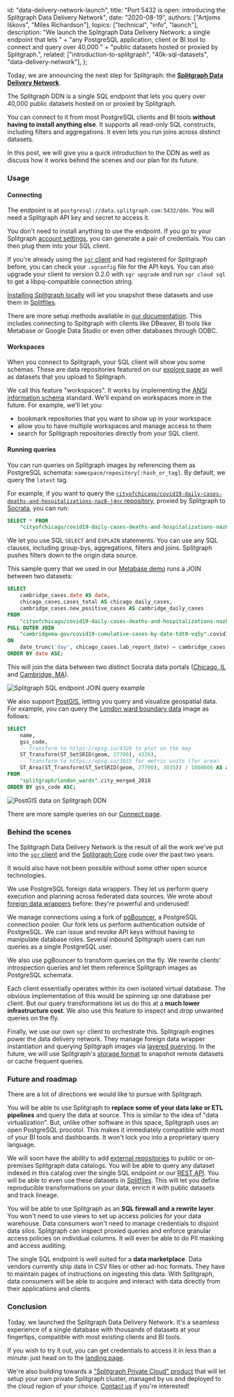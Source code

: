   id: "data-delivery-network-launch",
  title: "Port 5432 is open: introducing the Splitgraph Data Delivery Network",
  date: "2020-08-19",
  authors: ["Artjoms Iškovs", "Miles Richardson"],
  topics: ["technical", "info", "launch"],
  description:
    "We launch the Splitgraph Data Delivery Network: a single endpoint that lets " +
    "any PostgreSQL application, client or BI tool to connect and query over 40,000 " +
    "public datasets hosted or proxied by Splitgraph.",
  related: ["introduction-to-splitgraph", "40k-sql-datasets", "data-delivery-network"],
};

Today, we are announcing the next step for Splitgraph: the [**Splitgraph Data Delivery Network**](https://www.splitgraph.com/connect).

The Splitgraph DDN is a single SQL endpoint that lets you query over 40,000 public datasets hosted on or proxied by Splitgraph.

You can connect to it from most PostgreSQL clients and BI tools **without having to install anything else**. It supports all read-only SQL constructs, including filters and aggregations. It even lets you run joins across distinct datasets.

In this post, we will give you a quick introduction to the DDN as well as discuss how it works behind the scenes and our plan for its future.

### Usage

#### Connecting

The endpoint is at `postgresql://data.splitgraph.com:5432/ddn`. You will need a Splitgraph API key and secret to access it.

You don't need to install anything to use the endpoint. If you go to your Splitgraph [account settings](https://www.splitgraph.com/connect), you can generate a pair of credentials. You can then plug them into your SQL client.

If you're already using the [`sgr` client](/docs/architecture/sgr-client) and had registered for Splitgraph before, you can check your `.sgconfig` file for the API keys. You can also upgrade your client to version 0.2.0 with `sgr upgrade` and run `sgr cloud sql` to get a libpq-compatible connection string.

[Installing Splitgraph locally](/docs/getting-started/installation) will let you snapshot these datasets and use them in [Splitfiles](/docs/concepts/splitfiles).

There are more setup methods available in [our documentation](/docs/splitgraph-cloud/data-delivery-network). This includes connecting to Splitgraph with clients like DBeaver, BI tools like Metabase or Google Data Studio or even other databases through ODBC.

#### Workspaces

When you connect to Splitgraph, your SQL client will show you some schemas. These are data repositories featured on our [explore page](/explore) as well as datasets that you upload to Splitgraph.

We call this feature "workspaces". It works by implementing the [ANSI information schema](https://en.wikipedia.org/wiki/Information_schema) standard. We'll expand on workspaces more in the future. For example, we'll let you:

  * bookmark repositories that you want to show up in your workspace
  * allow you to have multiple workspaces and manage access to them
  * search for Splitgraph repositories directly from your SQL client.

#### Running queries

You can run queries on Splitgraph images by referencing them as PostgreSQL schemata: `namespace/repository[:hash_or_tag]`. By default, we query the `latest` tag.

For example, if you want to query the [`cityofchicago/covid19-daily-cases-deaths-and-hospitalizations-naz8-j4nc` repository](https://www.splitgraph.com/cityofchicago/covid19-daily-cases-deaths-and-hospitalizations-naz8-j4nc), proxied by Splitgraph to [Socrata](https://data.cityofchicago.org/Health-Human-Services/COVID-19-Daily-Cases-and-Deaths/naz8-j4nc), you can run:

```sql
SELECT * FROM
	"cityofchicago/covid19-daily-cases-deaths-and-hospitalizations-naz8-j4nc".covid19_daily_cases_deaths_and_hospitalizations
```

We let you use SQL `SELECT` and `EXPLAIN` statements. You can use any SQL clauses, including group-bys, aggregations, filters and joins. Splitgraph pushes filters down to the origin data source.

This sample query that we used in our [Metabase demo](/docs/ingesting-data/socrata#using-metabase-to-join-and-plot-data-from-multiple-data-portals) runs a JOIN between two datasets:

```sql
SELECT
    cambridge_cases.date AS date,
    chicago_cases.cases_total AS chicago_daily_cases,
    cambridge_cases.new_positive_cases AS cambridge_daily_cases
FROM
    "cityofchicago/covid19-daily-cases-deaths-and-hospitalizations-naz8-j4nc".covid19_daily_cases_deaths_and_hospitalizations chicago_cases
FULL OUTER JOIN
    "cambridgema-gov/covid19-cumulative-cases-by-date-tdt9-vq5y".covid19_cumulative_cases_by_date cambridge_cases
ON
    date_trunc('day', chicago_cases.lab_report_date) = cambridge_cases.date
ORDER BY date ASC;
```

This will join the data between two distinct Socrata data portals ([Chicago, IL](https://data.cityofchicago.org/Health-Human-Services/COVID-19-Daily-Cases-Deaths-and-Hospitalizations/naz8-j4nc) and [Cambridge, MA](https://data.cambridgema.gov/Public-Safety/COVID-19-Cumulative-Cases-by-Date/tdt9-vq5y)).

![Splitgraph SQL endpoint JOIN query example](https://raw.githubusercontent.com/splitgraph/splitgraph.com/master/content/docs/0900_splitgraph-cloud/images/sql-endpoint/2-dbeaver-join.png)

We also support [PostGIS](https://postgis.net/), letting you query and visualize geospatial data. For example, you can query the [London ward boundary data](https://www.splitgraph.com/splitgraph/london_wards/) image as follows:

```sql
SELECT
    name,
    gss_code,
    -- Transform to https://epsg.io/4326 to plot on the map
    ST_Transform(ST_SetSRID(geom, 27700), 4326),
    -- Transform to https://epsg.io/3035 for metric units (for area)
    ST_Area(ST_Transform(ST_SetSRID(geom, 27700), 3035)) / 1000000 AS area_sqkm
FROM
    "splitgraph/london_wards".city_merged_2018
ORDER BY gss_code ASC;
```

![PostGIS data on Splitgraph DDN](https://raw.githubusercontent.com/splitgraph/splitgraph.com/master/content/docs/0900_splitgraph-cloud/images/sql-endpoint/3-dbeaver-geodata.png)

There are more sample queries on our [Connect page](https://www.splitgraph.com/connect).

### Behind the scenes

The Splitgraph Data Delivery Network is the result of all the work we've put into the [`sgr` client](/docs/architecture/sgr-client) and the [Splitgraph Core](https://github.com/splitgraph/splitgraph) code over the past two years.

It would also have not been possible without some other open source technologies.

We use PostgreSQL foreign data wrappers. They let us perform query execution and planning across federated data sources. We wrote about [foreign data wrappers](/blog/foreign-data-wrappers) before: they're powerful and underused!

We manage connections using a fork of [pgBouncer](https://www.pgbouncer.org), a PostgreSQL connection pooler. Our fork lets us perform authentication outside of PostgreSQL. We can issue and revoke API keys without having to manipulate database roles. Several inbound Splitgraph users can run queries as a single PostgreSQL user.

We also use pgBouncer to transform queries on the fly. We rewrite clients' introspection queries and let them reference Splitgraph images as PostgreSQL schemata.

Each client essentially operates within its own isolated virtual database. The obvious implementation of this would be spinning up one database per client. But our query transformations let us do this at a **much lower infrastructure cost**. We also use this feature to inspect and drop unwanted queries on the fly.

Finally, we use our own `sgr` client to orchestrate this. Splitgraph engines power the data delivery network. They manage foreign data wrapper instantiation and querying Splitgraph images via [layered querying](/docs/large-datasets/layered-querying). In the future, we will use Splitgraph's [storage format](/docs/concepts/objects) to snapshot remote datasets or cache frequent queries.

### Future and roadmap

There are a lot of directions we would like to pursue with Splitgraph.

You will be able to use Splitgraph to **replace some of your data lake or ETL pipelines** and query the data at source. This is similar to the idea of "data virtualization". But, unlike other software in this space, Splitgraph uses an open PostgreSQL procotol. This makes it immediately compatible with most of your BI tools and dashboards. It won't lock you into a proprietary query language.

We will soon have the ability to add [external repositories](/docs/splitgraph-cloud/external-repositories) to public or on-premises Splitgraph data catalogs. You will be able to query any dataset indexed in this catalog over the single SQL endpoint or our [REST API](/docs/splitgraph-cloud/publish-rest-api). You will be able to even use these datasets in [Splitfiles](/concepts/splitfiles). This will let you define reproducible transformations on your data, enrich it with public datasets and track lineage.

You will be able to use Splitgraph as an **SQL firewall and a rewrite layer**. You won't need to use views to set up access policies for your data warehouse. Data consumers won't need to manage credentials to disjoint data silos. Splitgraph can inspect proxied queries and enforce granular access policies on individual columns. It will even be able to do PII masking and access auditing.

The single SQL endpoint is well suited for a **data marketplace**. Data vendors currently ship data in CSV files or other ad-hoc formats. They have to maintain pages of instructions on ingesting this data. With Splitgraph, data consumers will be able to acquire and interact with data directly from their applications and clients.

### Conclusion

Today, we launched the Splitgraph Data Delivery Network. It's a seamless experience of a single database with thousands of datasets at your fingertips, compatible with most existing clients and BI tools.

If you wish to try it out, you can get credentials to access it in less than a minute: just head on to the [landing page](https://www.splitgraph.com/connect).

We're also building towards a ["Splitgraph Private Cloud" product](/about/company/private-cloud-beta) that will let setup your own private Splitgraph cluster, managed by us and deployed to the cloud region of your choice. [Contact us](mailto:support@splitgraph.com) if you're interested!
